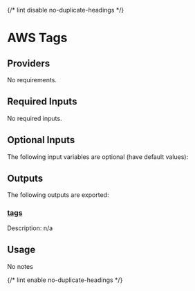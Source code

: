 
{/* lint disable no-duplicate-headings */}

# AWS Tags

<ModuleHeader name="aws_tags" sourceHref="https://github.com/Panfactum/stack/tree/__PANFACTUM_VERSION_EDGE__/packages/infrastructure/aws_tags" status="stable" type="submodule" />

## Providers

No requirements.

## Required Inputs

No required inputs.

## Optional Inputs

The following input variables are optional (have default values):

## Outputs

The following outputs are exported:

### <a name="output_tags" /> [tags](#output_tags)

Description: n/a

## Usage

No notes

{/* lint enable no-duplicate-headings */}
